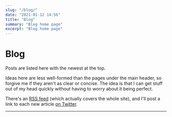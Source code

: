 ```yaml
---
slug: "/blog/"
date: "2021-01-12 14:56"
title: "Blog"
summary: "Blog home page"
excerpt: "Blog home page"
---
```



# Blog

Posts are listed here with the newest at the top.

Ideas here are less well-formed than the pages under the main header, so forgive me if they aren't as clear or concise. The idea is that I can get stuff out of my head quickly without having to worry about it being perfect.

There's an <a href="/rss.xml">RSS feed</a> (which actually covers the whole site), and I'll post a link to each new article <a href="https://twitter.com/johnnydecimal">on Twitter</a>.

---

<BlogIndexItems />
